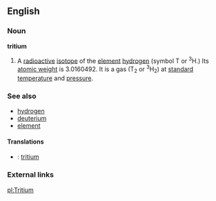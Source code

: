 {{wikipedia}}
==English==

===Noun===
'''tritium'''
#A [[radioactive]] [[isotope]] of the [[element]] [[hydrogen]] (symbol T or <sup>3</sup>H.)  Its [[atomic weight]] is 3.0160492. It is a gas (T<sub>2</sub> or <sup>3</sup>H<sub>2</sub>) at [[standard]] [[temperature]] and [[pressure]].

===See also===
*[[hydrogen]]
*[[deuterium]]
*[[element]]
====Translations====
*{{sv}} : [[tritium]]
===External links===
{{pedialite}}

[[pl:Tritium]]